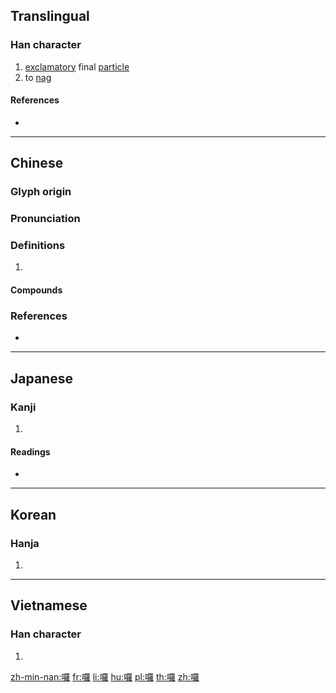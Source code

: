 {{character info/new}}
{{also|啰}}
==Translingual==

===Han character===
{{Han char|rn=30|rad=口|as=19|sn=22|four=66014|canj=RWLG|ids=⿰口羅}}

# [[exclamatory]] final [[particle]]
# to [[nag]]

====References====
* {{Han ref|kx=0215.120|dkj=04631|dj=0438.120|hdz=10708.040|uh=56C9|ud=22217|bh=C56F|bd=50543}}

----

==Chinese==
{{zh-forms|s=啰}}

===Glyph origin===
{{Han etym}}

===Pronunciation===
{{zh-pron
|c=lo4,lo1,lo3
|h=pfs=lô
|mn=lô/lo
|mc=y
|oc=y
|cat=
}}

===Definitions===
{{zh-hanzi}}

# {{rfdef|zh}}

====Compounds====
{{zh-der|哈囉|囉哩囉嗦|和囉|和囉槌|哆囉哆嗦|哩哩囉囉|哩嗹囉嗹|哩囉|哱囉|喝囉|嘍囉|囉唆|囉唕|囉嗦|囉囉唕唕|囉囉嗦嗦|囉囉囌囌|囉囌|小嘍囉}}

===References===
* {{R:yue:Hanzi}}

----

==Japanese==

===Kanji===
{{ja-kanji|grade=|rs=口19}}

# {{defn|lang=ja|sort=口19}}

====Readings====
* {{ja-readings|on=[[ら]] (ra)|kun=[[こえ]] (koe)}}

----

==Korean==

===Hanja===
{{ko-hanja|hangeul=라|rv=ra|mr=ra}}

# {{defn|lang=ko|sort=口19}}

----

==Vietnamese==

===Han character===
{{vi-hantu|[[la]], [[ra]]|rs=口19}}

# {{defn|lang=vi|sort=口19}}

[[zh-min-nan:囉]]
[[fr:囉]]
[[li:囉]]
[[hu:囉]]
[[pl:囉]]
[[th:囉]]
[[zh:囉]]